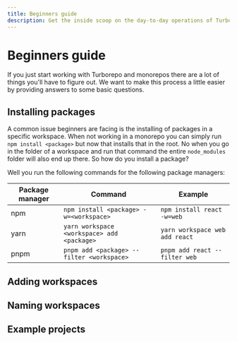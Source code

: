 ```yaml
---
title: Beginners guide
description: Get the inside scoop on the day-to-day operations of Turborepo
---
```


# Beginners guide

If you just start working with Turborepo and monorepos there are a lot of things you'll have to figure out. We want to make this process a little easier by providing answers to some basic questions.

## Installing packages

A common issue beginners are facing is the installing of packages in a specific workspace.
When not working in a monorepo you can simply run `npm install <package>` but now that installs that in the root.
No when you go in the folder of a workspace and run that command the entire `node_modules` folder will also end up there.
So how do you install a package?

Well you run the following commands for the following package managers:

| Package manager | Command                                    | Example                        |
| --------------- | ------------------------------------------ | ------------------------------ |
| npm             | `npm install <package> -w=<workspace>`     | `npm install react -w=web`     |
| yarn            | `yarn workspace <workspace> add <package>` | `yarn workspace web add react` |
| pnpm            | `pnpm add <package> --filter <workspace>`  | `pnpm add react --filter web`  |

## Adding workspaces

## Naming workspaces

## Example projects

